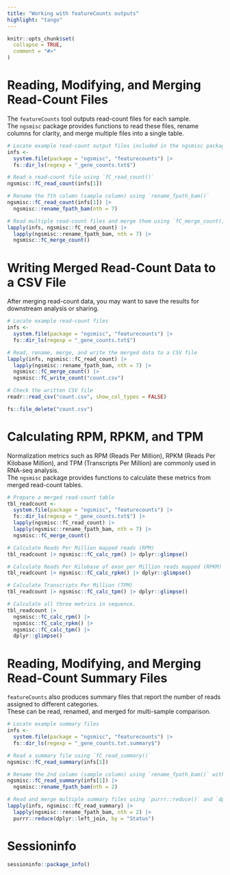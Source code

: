 ```yaml
---
title: "Working with featureCounts outputs"
highlight: "tango"
---
```


```r
knitr::opts_chunk$set(
  collapse = TRUE,
  comment = "#>"
)
```

# Reading, Modifying, and Merging Read-Count Files

The `featureCounts` tool outputs read-count files for each sample.  
The `ngsmisc` package provides functions to read these files, rename columns for clarity,
and merge multiple files into a single table.

```r
# Locate example read-count output files included in the ngsmisc package.
infs <-
  system.file(package = "ngsmisc", "featurecounts") |>
  fs::dir_ls(regexp = "_gene_counts.txt$")

# Read a read-count file using `fC_read_count()`
ngsmisc::fC_read_count(infs[1])

# Rename the 7th column (sample column) using `rename_fpath_bam()`
ngsmisc::fC_read_count(infs[1]) |>
  ngsmisc::rename_fpath_bam(nth = 7)

# Read multiple read-count files and merge them using `fC_merge_count()`
lapply(infs, ngsmisc::fC_read_count) |>
  lapply(ngsmisc::rename_fpath_bam, nth = 7) |>
  ngsmisc::fC_merge_count()
```

# Writing Merged Read-Count Data to a CSV File

After merging read-count data, you may want to save the results for downstream analysis or sharing.

```r
# Locate example read-count files
infs <-
  system.file(package = "ngsmisc", "featurecounts") |>
  fs::dir_ls(regexp = "_gene_counts.txt$")

# Read, rename, merge, and write the merged data to a CSV file
lapply(infs, ngsmisc::fC_read_count) |>
  lapply(ngsmisc::rename_fpath_bam, nth = 7) |>
  ngsmisc::fC_merge_count() |>
  ngsmisc::fC_write_count("count.csv")

# Check the written CSV file
readr::read_csv("count.csv", show_col_types = FALSE)
```

```r
fs::file_delete("count.csv")
```

# Calculating RPM, RPKM, and TPM

Normalization metrics such as RPM (Reads Per Million), RPKM (Reads Per Kilobase Million),
and TPM (Transcripts Per Million) are commonly used in RNA-seq analysis.  
The `ngsmisc` package provides functions to calculate these metrics from merged read-count tables.

```r
# Prepare a merged read-count table
tbl_readcount <-
  system.file(package = "ngsmisc", "featurecounts") |>
  fs::dir_ls(regexp = "_gene_counts.txt$") |>
  lapply(ngsmisc::fC_read_count) |>
  lapply(ngsmisc::rename_fpath_bam, nth = 7) |>
  ngsmisc::fC_merge_count()

# Calculate Reads Per Million mapped reads (RPM)
tbl_readcount |> ngsmisc::fC_calc_rpm() |> dplyr::glimpse()

# Calculate Reads Per Kilobase of exon per Million reads mapped (RPKM)
tbl_readcount |> ngsmisc::fC_calc_rpkm() |> dplyr::glimpse()

# Calculate Transcripts Per Million (TPM)
tbl_readcount |> ngsmisc::fC_calc_tpm() |> dplyr::glimpse()

# Calculate all three metrics in sequence.
tbl_readcount |>
  ngsmisc::fC_calc_rpm() |>
  ngsmisc::fC_calc_rpkm() |>
  ngsmisc::fC_calc_tpm() |>
  dplyr::glimpse()
```

# Reading, Modifying, and Merging Read-Count **Summary** Files

`featureCounts` also produces summary files that report the number of reads assigned to different categories.  
These can be read, renamed, and merged for multi-sample comparison.

```r
# Locate example summary files
infs <-
  system.file(package = "ngsmisc", "featurecounts") |>
  fs::dir_ls(regexp = "_gene_counts.txt.summary$")

# Read a summary file using `fC_read_summary()`
ngsmisc::fC_read_summary(infs[1])

# Rename the 2nd column (sample column) using `rename_fpath_bam()` with `nth` argument
ngsmisc::fC_read_summary(infs[1]) |>
  ngsmisc::rename_fpath_bam(nth = 2)

# Read and merge multiple summary files using `purrr::reduce()` and `dplyr::left_join`
lapply(infs, ngsmisc::fC_read_summary) |>
  lapply(ngsmisc::rename_fpath_bam, nth = 2) |>
  purrr::reduce(dplyr::left_join, by = "Status")
```

# Sessioninfo
```r
sessioninfo::package_info()
```
